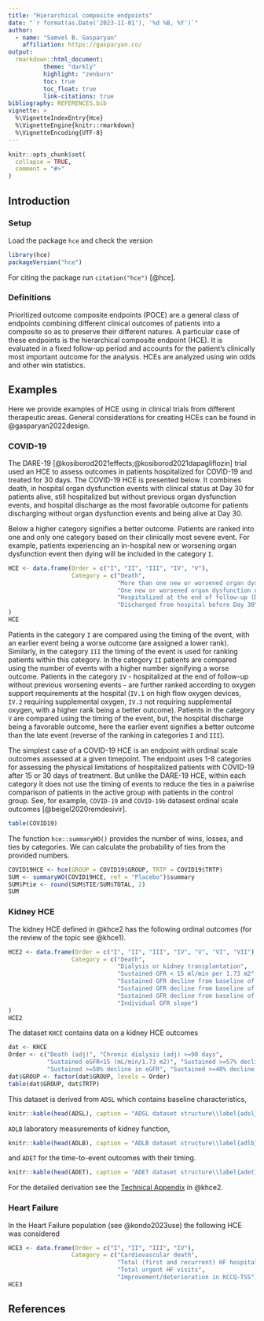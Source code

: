 ```yaml
---
title: "Hierarchical composite endpoints"
date: "`r format(as.Date('2023-11-01'), '%d %B, %Y')`"
author:
  - name: "Samvel B. Gasparyan"
    affiliation: https://gasparyan.co/
output:
  rmarkdown::html_document:
          theme: "darkly"
          highlight: "zenburn"
          toc: true
          toc_float: true
          link-citations: true 
bibliography: REFERENCES.bib
vignette: >
  %\VignetteIndexEntry{Hce}
  %\VignetteEngine{knitr::rmarkdown}
  %\VignetteEncoding{UTF-8}
---
```


```r
knitr::opts_chunk$set(
  collapse = TRUE,
  comment = "#>"
)
```

## Introduction


### Setup

Load the package `hce` and check the version

```r
library(hce)
packageVersion("hce")
```

For citing the package run `citation("hce")` [@hce].

### Definitions

Prioritized outcome composite endpoints (POCE) are a general class of endpoints combining different clinical outcomes of patients into a composite so as to preserve their different natures. A particular case of these endpoints is the hierarchical composite endpoint (HCE). It is evaluated in a fixed follow-up period and accounts for the patient’s clinically most important outcome for the analysis. HCEs are analyzed using win odds and other win statistics.

## Examples

Here we provide examples of HCE using in clinical trials from different therapeutic areas. General considerations for creating HCEs can be found in @gasparyan2022design.

### COVID-19

The DARE-19 [@kosiborod2021effects;@kosiborod2021dapagliflozin] trial used an HCE to assess outcomes in patients hospitalized for COVID-19 and treated for 30 days. The COVID-19 HCE is presented below. It combines death, in hospital organ dysfunction events with clinical status at Day 30 for patients alive, still hospitalized but without previous organ dysfunction events, and hospital discharge as the most favorable outcome for patients discharging without organ dysfunction events and being alive at Day 30. 

Below a higher category signifies a better outcome. Patients are ranked into one and only one category based on their clinically most severe event. For example, patients experiencing an in-hospital new or worsening organ dysfunction event then dying will be included in the category `I`.

```r
HCE <- data.frame(Order = c("I", "II", "III", "IV", "V"), 
                  Category = c("Death", 
                               "More than one new or worsened organ dysfunction events", 
                               "One new or worsened organ dysfunction event", 
                               "Hospitalized at the end of follow-up (Day 30)", 
                               "Discharged from hospital before Day 30")
)
HCE
```

Patients in the category `I` are compared using the timing of the event, with an earlier event being a worse outcome (are assigned a lower rank). Similarly, in the category `III` the timing of the event is used for ranking patients within this category. In the category `II` patients are compared using the number of events with a higher number signifying a worse outcome. Patients in the category `IV` - hospitalized at the end of follow-up without previous worsening events - are further ranked according to oxygen support requirements at the hospital (`IV.1` on high flow oxygen devices, `IV.2` requiring supplemental oxygen, `IV.3` not requiring supplemental oxygen, with a higher rank being a better outcome). Patients in the category `V` are compared using the timing of the event, but, the hospital discharge being a favorable outcome, here the earlier event signifies a better outcome than the late event (reverse of the ranking in categories `I` and `III`).

The simplest case of a COVID-19 HCE is an endpoint with ordinal scale outcomes assessed at a given timepoint. The endpoint uses 1-8 categories for assessing the physical limitations of hospitalized patients with COVID-19 after 15 or 30 days of treatment. But unlike the DARE-19 HCE, within each category it does not use the timing of events to reduce the ties in a paiwrise comparison of patients in the active group with patients in the control group. See, for example, `COVID-19` and `COVID-19b` datasest ordinal scale outcomes [@beigel2020remdesivir].

```r
table(COVID19)
```

The function `hce::summaryWO()` provides the number of wins, losses, and ties by categories. We can calculate the probability of ties from the provided numbers.

```r
COVID19HCE <- hce(GROUP = COVID19$GROUP, TRTP = COVID19$TRTP)
SUM <- summaryWO(COVID19HCE, ref = "Placebo")$summary
SUM$Ptie <- round(SUM$TIE/SUM$TOTAL, 2)
SUM
```

### Kidney HCE

The kidney HCE defined in @khce2 has the following ordinal outcomes (for the review of the topic see @khce1).


```r
HCE2 <- data.frame(Order = c("I", "II", "III", "IV", "V", "VI", "VII"), 
                  Category = c("Death", 
                               "Dialysis or kidney transplantation", 
                               "Sustained GFR < 15 ml/min per 1.73 m2", 
                               "Sustained GFR decline from baseline of >= 57%", 
                               "Sustained GFR decline from baseline of >= 50%",
                               "Sustained GFR decline from baseline of >= 40%",
                               "Individual GFR slope")
)
HCE2
```

The dataset `KHCE` contains data on a kidney HCE outcomes

```r
dat <- KHCE
Order <- c("Death (adj)", "Chronic dialysis (adj) >=90 days", 
           "Sustained eGFR<15 (mL/min/1.73 m2)", "Sustained >=57% decline in eGFR", 
           "Sustained >=50% decline in eGFR", "Sustained >=40% decline in eGFR", "eGFR slope")   
dat$GROUP <- factor(dat$GROUP, levels = Order)
table(dat$GROUP, dat$TRTP)
```

This dataset is derived from `ADSL` which contains baseline characteristics, 

```r
knitr::kable(head(ADSL), caption = "ADSL dataset structure\\label{adsl}")
```

`ADLB` laboratory measurements of kidney function, 

```r
knitr::kable(head(ADLB), caption = "ADLB dataset structure\\label{adlb}")
```

and `ADET` for the time-to-event outcomes with their timing. 

```r
knitr::kable(head(ADET), caption = "ADET dataset structure\\label{adet}")
```

For the detailed derivation see the [Technical Appendix](https://links.lww.com/JSN/E542) in @khce2.




### Heart Failure

In the Heart Failure population (see @kondo2023use) the following HCE was considered

```r
HCE3 <- data.frame(Order = c("I", "II", "III", "IV"), 
                  Category = c("Cardiovascular death", 
                               "Total (first and recurrent) HF hospitalizations", 
                               "Total urgent HF visits", 
                               "Improvement/deterioration in KCCQ-TSS"))
HCE3
```


## References